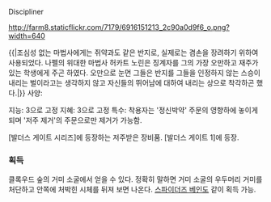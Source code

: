 Discipliner

http://farm8.staticflickr.com/7179/6916151213_2c90a0d9f6_o.png?width=640

{{|조심성 없는 마법사에게는 쥐약과도 같은 반지로, 실제로는 겸손을 장려하기 위하여 사용되었다. 나펠의 위대한 마법사 허카트 노린은 징계자를 그의 가장 오만하고 재주가 있는 학생에게 주곤 하였다. 오만으로 눈먼 그들은 반지를 그들을 인정하지 않는 스승이 내리는 벌이라고는 생각하지 않고 자신들의 뛰어남에 대하여 내리는 상으로 착각하곤 했다.|}}
사양:

지능: 3으로 고정
지혜: 3으로 고정
특수: 착용자는 '정신박약' 주문의 영향하에 놓이게 되며 '저주 제거'의 주문으로만 제거가 가능함.

[발더스 게이트 시리즈]에 등장하는 저주받은 장비품. [발더스 게이트 1]에 등장.
=== 획득 ===
클록우드 숲의 거미 소굴에서 얻을 수 있다. 정확히 말하면 거미 소굴의 우두머리 거미를 처단하고 안쪽에 처박힌 시체를 뒤져 보면 나온다. [[스파이더즈 베인]]도 같이 획득 가능.
